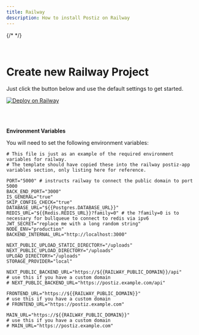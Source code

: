 ```yaml
---
title: Railway
description: How to install Postiz on Railway
---
```



<EarlyDoc />

<Prereqs />

{/* <Steps> */}

<br />

# Create new Railway Project

Just click the button below and use the default settings to get started.

[![Deploy on Railway](https://railway.com/button.svg)](https://railway.com/template/xWx2v4?referralCode=chad)

<br />
<br />

<b>Environment Variables</b>

You will need to set the following environment variables:

```env
# This file is just as an example of the required environment variables for railway.
# The template should have copied these into the railway postiz-app variables section, only listing here for reference.

PORT="5000" # instructs railway to connect the public domain to port 5000
BACK_END_PORT="3000"
IS_GENERAL="true"
SKIP_CONFIG_CHECK="true"
DATABASE_URL="${{Postgres.DATABASE_URL}}"
REDIS_URL="${{Redis.REDIS_URL}}?family=0" # the ?family=0 is to necessary for bullqueue to connect to redis via ipv6
JWT_SECRET="replace me with a long random string"
NODE_ENV="production"
BACKEND_INTERNAL_URL="http://localhost:3000"

NEXT_PUBLIC_UPLOAD_STATIC_DIRECTORY="/uploads"
NEXT_PUBLIC_UPLOAD_DIRECTORY="/uploads"
UPLOAD_DIRECTORY="/uploads"
STORAGE_PROVIDER="local"

NEXT_PUBLIC_BACKEND_URL="https://${{RAILWAY_PUBLIC_DOMAIN}}/api"
# use this if you have a custom domain
# NEXT_PUBLIC_BACKEND_URL="https://postiz.example.com/api"

FRONTEND_URL="https://${{RAILWAY_PUBLIC_DOMAIN}}"
# use this if you have a custom domain
# FRONTEND_URL="https://postiz.example.com"

MAIN_URL="https://${{RAILWAY_PUBLIC_DOMAIN}}"
# use this if you have a custom domain
# MAIN_URL="https://postiz.example.com"

```
